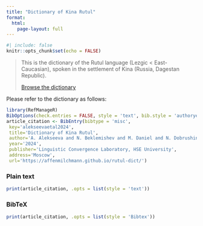 ```yaml
---
title: "Dictionary of Kina Rutul"
format: 
  html:
    page-layout: full
---
```


```r
#| include: false
knitr::opts_chunk$set(echo = FALSE)
```

> This is the dictionary of the Rutul language (Lezgic < East-Caucasian), spoken in the settlement of Kina (Russia, Dagestan Republic).  
>   
> [Browse the dictionary](./dictionary.html)

Please refer to the dictionary as follows:

```r
library(RefManageR)
BibOptions(check.entries = FALSE, style = 'text', bib.style = 'authoryear')
article_citation <- BibEntry(bibtype = 'misc', 
 key='alekseevaetal2024',
 title='Dictionary of Kina Rutul',
 author='A. Alekseeva and N. Beklemishev and M. Daniel and N. Dobrushina and K. Filatov and A. Ivanova and T. Maisak and I. Osorgin',
 year='2024',
 publisher='Linguistic Convergence Laboratory, HSE University',
 address='Moscow',
 url='https://affenmilchmann.github.io/rutul-dict/')
```

::: {.panel-tabset}
### Plain text
```r
print(article_citation, .opts = list(style = 'text'))
```
### BibTeX

```r
print(article_citation, .opts = list(style = 'Bibtex'))
```
:::